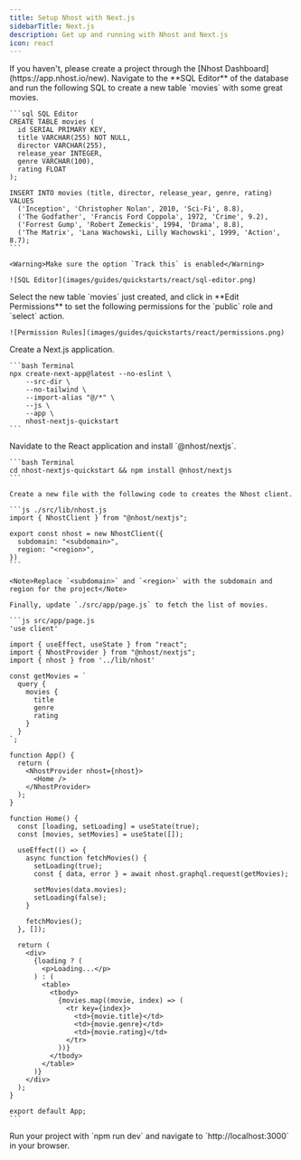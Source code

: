 ```yaml
---
title: Setup Nhost with Next.js
sidebarTitle: Next.js
description: Get up and running with Nhost and Next.js
icon: react
---
```


<Steps>
  <Step title="Create Project">
    If you haven't, please create a project through the [Nhost Dashboard](https://app.nhost.io/new).
  </Step>

  <Step title="Setup Database">
    Navigate to the **SQL Editor** of the database and run the following SQL to create a new table `movies` with some great movies.

    ```sql SQL Editor
    CREATE TABLE movies (
      id SERIAL PRIMARY KEY,
      title VARCHAR(255) NOT NULL,
      director VARCHAR(255),
      release_year INTEGER,
      genre VARCHAR(100),
      rating FLOAT
    );

    INSERT INTO movies (title, director, release_year, genre, rating) VALUES
      ('Inception', 'Christopher Nolan', 2010, 'Sci-Fi', 8.8),
      ('The Godfather', 'Francis Ford Coppola', 1972, 'Crime', 9.2),
      ('Forrest Gump', 'Robert Zemeckis', 1994, 'Drama', 8.8),
      ('The Matrix', 'Lana Wachowski, Lilly Wachowski', 1999, 'Action', 8.7);
    ```

    <Warning>Make sure the option `Track this` is enabled</Warning>

    ![SQL Editor](images/guides/quickstarts/react/sql-editor.png)

  </Step>

  <Step title="permissions">
    Select the new table `movies` just created, and click in **Edit Permissions** to set the following permissions for the `public` role and `select` action.

    ![Permission Rules](images/guides/quickstarts/react/permissions.png)

  </Step>

  <Step title="Setup a Next.js Application">
    Create a Next.js application.

    ```bash Terminal
    npx create-next-app@latest --no-eslint \
        --src-dir \
        --no-tailwind \
        --import-alias "@/*" \
        --js \
        --app \
        nhost-nextjs-quickstart
    ```

  </Step>

  <Step title="Install the Nhost package for Next.js">
    Navidate to the React application and install `@nhost/nextjs`.

    ```bash Terminal
    cd nhost-nextjs-quickstart && npm install @nhost/nextjs
    ```

  </Step>

  <Step title="Configure the Nhost client and fetch the list of movies">

    Create a new file with the following code to creates the Nhost client.

    ```js ./src/lib/nhost.js
    import { NhostClient } from "@nhost/nextjs";

    export const nhost = new NhostClient({
      subdomain: "<subdomain>",
      region: "<region>",
    })
    ```

    <Note>Replace `<subdomain>` and `<region>` with the subdomain and region for the project</Note>

    Finally, update `./src/app/page.js` to fetch the list of movies.

    ```js src/app/page.js
    'use client'

    import { useEffect, useState } from "react";
    import { NhostProvider } from "@nhost/nextjs";
    import { nhost } from '../lib/nhost'

    const getMovies = `
      query {
        movies {
          title
          genre
          rating
        }
      }
    `;

    function App() {
      return (
        <NhostProvider nhost={nhost}>
          <Home />
        </NhostProvider>
      );
    }

    function Home() {
      const [loading, setLoading] = useState(true);
      const [movies, setMovies] = useState([]);

      useEffect(() => {
        async function fetchMovies() {
          setLoading(true);
          const { data, error } = await nhost.graphql.request(getMovies);

          setMovies(data.movies);
          setLoading(false);
        }

        fetchMovies();
      }, []);

      return (
        <div>
          {loading ? (
            <p>Loading...</p>
          ) : (
            <table>
              <tbody>
                {movies.map((movie, index) => (
                  <tr key={index}>
                    <td>{movie.title}</td>
                    <td>{movie.genre}</td>
                    <td>{movie.rating}</td>
                  </tr>
                ))}
              </tbody>
            </table>
          )}
        </div>
      );
    }

    export default App;
    ```

  </Step>

  <Step title="The end">
    Run your project with `npm run dev` and navigate to `http://localhost:3000` in your browser.
  </Step>
</Steps>

```

```
